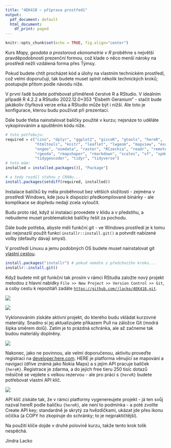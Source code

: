 ```yaml
---
title: "4EK418 – příprava prostředí"
output:
  pdf_document: default
  html_document:
    df_print: paged
---
```


```r
knitr::opts_chunk$set(echo = TRUE, fig.align="center")
```

Kurs *Mapy, geodata a prostorová ekonometrie v R* proběhne s největší pravděpodobností prezenční formou, což klade o něco menší nároky na prostředí nežli vzdálená forma přes Týmsy.

Pokud budete chtít procházet kód a úlohy na vlastním technickém prostředí, což velmi doporučuji, tak budete muset splnit několik technických kroků; postupujte přitom podle návodu níže.

V první řadě budete potřebovat přiměřeně čerstvé R a RStudio. V ideálním případě R 4.2.2 a RStudio 2022.12.0+353 "Elsbeth Geranium" - stačit bude jakákoliv čtyřková verze erka a RStudio může být i nižší. Ale toto je konfigurace, kterou budu používat při prezentaci.

Dále bude třeba nainstalovat balíčky použité v kurzu; nejsnáze to uděláte vykopírováním a spuštěním kódu níže.

```r
# toto potřebuju:
required = c("czso", "dplyr", "ggplot2", "giscoR", "gtools", "hereR",
             "htmltools", "knitr", "leaflet", "lwgeom", "mapview", "exactextractr",
             "nngeo", "osmdata", "raster", "RCzechia", "readr", "remotes",
             "rgeoda", "rmapshaper", "rmarkdown", "scales", "sf", "spdep", 
             "tidygeocoder", "tidyr", "tidyverse")
# toto mám:
installed = installed.packages()[, "Package"]

# a tedy rozdíl stahnu z CRANu...
install.packages(setdiff(required, installed))
```

Instalace balíčků by měla proběhnout bez větších složitostí - zejména v prostředí Windows, kde jsou k dispozici předkompilované binárky - ale komplikace se dopředu nedají zcela vyloučit.

Budu proto rád, když si instalaci provedete v klidu a v předstihu, a nebudeme muset problematické balíčky řešit za pochodu. 

Dále bude potřeba, abyste měli funkční git - ve Windows prostředí je k tomu asi nejsnazší použít funkci `installr::install.git()` a potvrdit nabízené volby (defaulty dávají smysl).

V prostředí Linuxu a jemu podobných OS budete muset nainstalovat git [vlastní cestou](https://github.com/git-guides/install-git).

```r
install.packages("installr") # pokud nemáte z předchozího kroku...
installr::install.git() 
```

Když budete mít git funkční tak prosím v rámci RStudia založte nový projekt metodou z hlavní nabídky `File >> New Project >> Version Control >> Git`, a coby cestu k repozitáři zadáte [`https://github.com/jlacko/4EK418.git`](https://github.com/jlacko/4EK418.git).

![](images/new-project.png)

![](images/clone-git.png)

Vyklonováním získáte aktivní projekt, do kterého budu vkládat kurzovné materiály. Snadno si jej aktualizujete příkazem Pull na záložce Git (modrá šipka směrem dolů). Zatím je to prázdná schránka, ale až začneme tak budou materiály doplněny.

![](images/screenshot-git.png)

Nakonec, jako ne povinnou, ale velmi doporučenou, aktivitu proveďte registraci na [developer.here.com](https://developer.here.com/). HERE je platforma věnující se mapování a navigaci (dříve známá jako Nokia Maps) a s jejím API pracuje balíček `{hereR}`. Registrace je zdarma, a do jejich free tieru 250 tisíc dotazů měsíčně se vejdete s velkou rezervou - ale pro práci s `{hereR}` budete potřebovat vlastní API klíč.

![](images/create-api-key.png)

API klíč získáte tak, že v rámci platformy vygenereujete projekt - já ten svůj nazval hereR podle balíčku `{hereR}`, ale není to podmínka - a poté zvolíte Create API key; standardně je skrytý za hvězdičkami, ukázat jde přes ikonu očička (a COPY ho zkopíruje do schránky; to je nejpraktičtější).

Na použití klíče dojde v druhé polovině kurzu, takže tento krok tolik nespěchá.

Jindra Lacko
